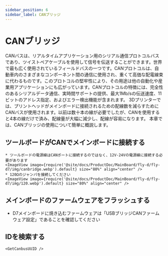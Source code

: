 ```yaml
---
sidebar_position: 6
sidebar_label: CANブリッジ
---
```






# CANブリッジ

CANバスは、リアルタイムアプリケーション用のシリアル通信プロトコルバスであり、ツイストペアケーブルを使用して信号を伝送することができます。世界で最も広く使用されているフィールドバスの一つです。CANプロトコルは、自動車内のさまざまなコンポーネント間の通信に使用され、重くて高価な配電線束に代わるものです。このプロトコルの堅牢性により、その用途は他の自動化や産業用アプリケーションにも広がっています。CANプロトコルの特徴には、完全性のあるシリアルデータ通信、実時間サポートの提供、最大1Mb/sの伝送速度、11ビットのアドレス指定、およびエラー検出機能が含まれます。
3Dプリンターでは、プリントヘッドがメインボードに接続されるための配線数を減らすためにCANバスが使用されます。以前は数十本の線が必要でしたが、CANを使用すると4本の線だけで済み、配線量が大幅に減少し、配線が容易になります。
本章では、CANブリッジの使用について簡単に概説します。

## ツールボードがCANでメインボードに接続する

    * ツールボードの電源線はCANポートに接続するのではなく、12V-24Vの電源線に接続する必要があります
    <ImageView image={require('@site/docs/ProductDoc/MainBoard/fly-d/fly-d7/img/canbridge.webp').default} size="80%" align="center" />
    * 120Ωのジャンパを接続してください
    <ImageView image={require('@site/docs/ProductDoc/MainBoard/fly-d/fly-d7/img/120.webp').default} size="80%" align="center" />

## メインボードのファームウェアをフラッシュする

* D7メインボードに焼き込むファームウェアは「USBブリッジCANファームウェア設定」であることを確認してください


## IDを検索する

    <GetCanbusUUID />